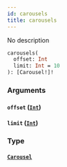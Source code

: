 ```yaml
---
id: carousels
title: carousels
---
```



No description

```graphql
carousels(
  offset: Int
  limit: Int = 10
): [Carousel!]!
```


### Arguments

#### `offset` ([`Int`](../../references/scalars/int))




#### `limit` ([`Int`](../../references/scalars/int))




### Type

#### [`Carousel`](../../references/interfaces/carousel) 






